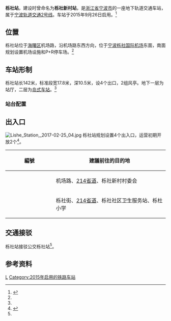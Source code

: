 {{Infobox station
| name = 栎社站
| eng_name = Lishe Station
| linecolour = {{NingboRT color|2|s}}
| type = [[地铁站|地铁站]]
| image = Lishe Station, 2015-10-01 02.JPG
| caption = 
| address = 机场路
| borough = [[浙江省|浙江省]][[宁波市|宁波市]][[海曙区|海曙区]]
| country = {{CHN}}
| coordinates = {{coord|format=dms|display=inline,title|Region:CN_Railway_Station}}
| owned = [[宁波市轨道交通集团有限公司|宁波市轨道交通集团]]
| operator = 宁波市轨道交通集团运营分公司
| line = {{NingboRT Sign|2|full}}
| distance = 
| platform = 1个[[岛式站台|岛式站台]]
| tracks = 2条
| bus_routes = <!--公交线路-->
| bus_stands = <!--公交站数量-->
| connections = <!--换乘交通-->
| structure = 地下车站
| hall = 地面站厅
| Interchange = 
| elevator = 2部
| exits = 4个（开放2个）
| disabled = <!--无障碍设施-->
| depth = <!--车站埋深-->
| levels = 2层
| architect = 
| architectural_style = 
| colour = {{colorbox|#FFFFFD|border=black}} 白色
| status = 在用
| built = {{Start date|2012|10|df=y}}
| opened = {{NingboRT Dater|year|month|day|line=2}}
| closed = 
| former = 
| passengers = 
| pass_year = 
| pass_rank = 
| station_hours =
| hours = {{NingboRT Station Time|2|清栎|0:45|栎清|0:3}}
| first = {{NingboRT Time|2清栎F|0:45}}<br />{{NingboRT Time|2栎清F|0:3}}
| last = {{NingboRT Time|2清栎L|0:45}}<br />{{NingboRT Time|2栎清L|0:3}}
| adjacent = {{s-rail-start}}
{{s-rail|title=NingboRT}}
{{s-line new|system=NingboRT|line=2|previous=栎社国际机场|next=鄞州大道|note=2.51km|notemid={{NingboRT Dater|2||year|开通}}|note2=1.75km}}
{{s-end}}
| route_map =
}}
'''栎社站'''，建设时曾命名为'''栎社新村站'''，是[[浙江省|浙江省]][[宁波市|宁波市]]的一座地下轨道交通车站，属于[[宁波轨道交通2号线|宁波轨道交通2号线]]。车站于2015年9月26日启用。<ref name="main">{{cite web|url=http://news.cnnb.com.cn/system/2010/12/23/006790463.shtml|title=2号线车站设计人性化而有宁波味 效果图抢先看|author=陈锦源|publisher=中国宁波网|date=2010-12-23|accessdate=2011-01-21|archive-date=2010-12-31|archive-url=https://web.archive.org/web/20101231035729/http://news.cnnb.com.cn/system/2010/12/23/006790463.shtml|dead-url=no}}</ref>

== 位置 ==
栎社站位于[[海曙区|海曙区]]机场路，沿机场路东西方向，位于[[宁波栎社国际机场|宁波栎社国际机场]]东面，南面规划设置机场设施和P+R停车场。<ref name="main" />

== 车站形制 ==
栎社站长142米，标准段宽17.8米，深10.5米，设4个出口，2组风亭。地下一层为站厅，二层为[[岛式车站|岛式车站]]。<ref name="main" />

=== 站台配置 ===
{{RenderStations|system=NingboRT|
{{RailStStart|北}}
{{RailStLine|1|1|dir=l|{{NingboRT Sign|2}} {{NingboRT Terminus|2|left}}方向}}
{{RailStPlatform|岛}}
{{RailStLine|2|2|dir=r|{{NingboRT Sign|2}} $$鄞州大道$$・{{NingboRT Terminus|2|right}}方向}}
{{RailStEnd|南}}
}}

== 出入口 ==
[[File:Lishe_Station,_2017-02-25_04.jpg|thumb]]
栎社站规划设置4个出入口，运营初期开放2个<ref name="query">{{cite web|url=http://www.nbmetro.com/line_info.php |title=宁波轨道交通 > 乘客服务 > 综合查询 |publisher=宁波市轨道交通集团有限公司 |accessdate=2015-09-27 |deadurl=yes |archiveurl=https://web.archive.org/web/20150922060232/http://www.nbmetro.com/line_info.php |archivedate=2015-09-22 }}</ref>。
{| class="wikitable"
! width=135px | 編號 !! 建議前往的目的地
|-
| {{NingboRT Exit|A}}
| 机场路、[[214省道_(浙江)|214省道]]、栎社新村村委会
|-
| {{NingboRT Exit|C}}
| 栎社街、[[214省道_(浙江)|214省道]]、栎社社区卫生服务站、栎杜小学
|}

== 交通接驳 ==
栎社站接驳公交栎社站<ref name="query" />。

== 参考资料 ==
{{commonscat|Lishe Station}}
{{reflist}}

{{宁波轨道交通2号线|L}}

[[Category:海曙区轨道交通车站|L]]
[[Category:2015年启用的铁路车站|Category:2015年启用的铁路车站]]